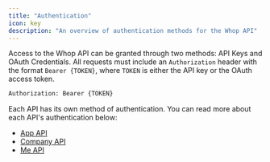 ```yaml
---
title: "Authentication"
icon: key
description: "An overview of authentication methods for the Whop API"
---
```


Access to the Whop API can be granted through two methods: API Keys and OAuth Credentials. All requests must include an `Authorization` header with the format `Bearer {TOKEN}`, where `TOKEN` is either the API key or the OAuth access token.

```bash
Authorization: Bearer {TOKEN}
```

Each API has its own method of authentication. You can read more about each API's authentication below:

- [App API](/api-reference/apps/overview)
- [Company API](/api-reference/company/overview)
- [Me API](/api-reference/me/overview)
